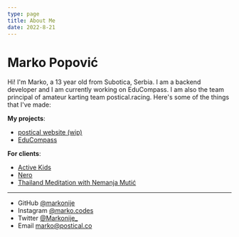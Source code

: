 ```yaml
---
type: page
title: About Me
date: 2022-8-21
---
```


# Marko Popović

Hi! I'm Marko, a 13 year old from Subotica, Serbia. I am a backend developer and I am currently working on EduCompass. I am also the team principal of amateur karting team postical.racing. Here's some of the things that I've made:

**My projects**:
- [postical website (wip)](https://postical.co)
- [EduCompass](https://educompass.rs)

**For clients**:
- [Active Kids](https://activekids.rs)
- [Nero](https://nero.rs)
- [Thailand Meditation with Nemanja Mutić](https://meditacijanatajlandu.com)

---

- GitHub [@markonije](https://github.com/markonije)
- Instagram [@marko.codes](https://instagram.com/marko.codes)
- Twitter [@Markonije_](https://twitter.com/Markonije_)
- Email marko@postical.co
